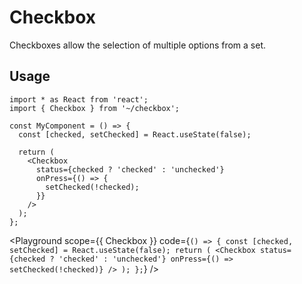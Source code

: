 

# Checkbox

Checkboxes allow the selection of multiple options from a set.

## Usage

```tsx
import * as React from 'react';
import { Checkbox } from '~/checkbox';

const MyComponent = () => {
  const [checked, setChecked] = React.useState(false);

  return (
    <Checkbox
      status={checked ? 'checked' : 'unchecked'}
      onPress={() => {
        setChecked(!checked);
      }}
    />
  );
};
```

<Playground
  scope={{ Checkbox }}
  code={`
() => {
  const [checked, setChecked] = React.useState(false);
  return (
    <Checkbox
      status={checked ? 'checked' : 'unchecked'}
      onPress={() => setChecked(!checked)}
    />
  );
};
`}
/>

